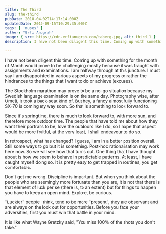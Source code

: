 ```yaml
---
title: The Third
slug: the-third
pubDate: 2018-04-02T14:17:14.000Z
updatedDate: 2019-09-15T10:29:35.000Z
tags: [ 'muses' ]
author: "Erfi Anugrah"
image: { src: https://cdn.erfianugrah.com/taberg.jpg, alt: third_1 }
description: I have not been diligent this time. Coming up with something for the month of March would prove to be challenging mostly because it was fraught with assignments and examinations. I am halfway through at this juncture. I must say I am disappointed in various aspects of my progress or rather the hindrances to the things that I want to do or achieve (excuses). 

---
```


I have not been diligent this time. Coming up with something for the month of March would prove to be challenging mostly because it was fraught with assignments and examinations. I am halfway through at this juncture. I must say I am disappointed in various aspects of my progress or rather the hindrances to the things that I want to do or achieve (excuses). 

The Stockholm marathon may prove to be a no-go situation because my Swedish language examination is on the same day. Photography wise, after Umeå, it took a back-seat kind of. But hey, a fancy almost fully functioning SX-70 is coming my way soon. So that is something to look forward to.

Since it's springtime, there is much to look forward to, with more sun, and therefore more outdoor time. The people that have told me about how they want their portraits to be, love the outdoors like I do, so I hope that aspect would be more fruitful, at the very least, I shall endeavour to do so.

In retrospect, what has changed? I guess, I am in a better position overall. Still some ways to go but it is something. Post-hoc rationalisation may work here now. So we will see how that turns out. One thing that I have thought about is how we seem to behave in predictable patterns. At least, I have caught myself doing so. It is pretty easy to get trapped in routines, you get comfortable.

Don't get me wrong. Discipline is important. But when you think about the people who are seemingly more fortunate than you are, it is not that there is that element of luck per se (there is, to an extent) but for things to happen you have to keep an open mind. Explore, be curious.

"Luckier" people I think, tend to be more "present", they are observant and are always on the look out for opportunities. Before you face your adversities, first you must win that battle in your mind.

It is like what Wayne Gretzky said, "You miss 100% of the shots you don't take."
